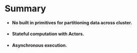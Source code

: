 # Summary 

- #### No built in primitives for partitioning data across cluster.

- #### Stateful computation with Actors.

- #### Asynchronous execution.